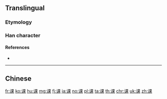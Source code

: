 {{character info/new}}
{{also|課}}
==Translingual==

===Etymology===
{{Han simp|課|f=訁|t=讠}}

===Han character===
{{Han char|rn=149|rad=讠|as=08|sn=10|four=|canj=IVWD|ids=⿰讠果}}

====References====
* {{Han ref|kx=1188.181|hdz=63986.010|uh=8BFE|ud=35838}}

----

==Chinese==
{{zh-see|課}}

[[fr:课]]
[[ko:课]]
[[hu:课]]
[[mg:课]]
[[fj:课]]
[[ja:课]]
[[no:课]]
[[pl:课]]
[[ta:课]]
[[th:课]]
[[chr:课]]
[[uk:课]]
[[zh:课]]